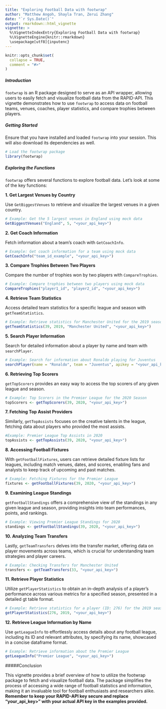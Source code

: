 ```yaml
---
title: "Exploring Football Data with footwrap"
author: "Matthew Angoh, Shayla Tran, Zerui Zhang"
date: "`r Sys.Date()`"
output: rmarkdown::html_vignette
vignette: >
  %\VignetteIndexEntry{Exploring Football Data with footwrap}
  %\VignetteEngine{knitr::rmarkdown}
  \usepackage[utf8]{inputenc}
---
```


```r
knitr::opts_chunk$set(
  collapse = TRUE,
  comment = "#>"
)
```


##### Introduction
`footwrap` is an R package designed to serve as an API wrapper, allowing users to easily fetch and visualize football data from the RAPID-API. This vignette demonstrates how to use `footwrap` to access data on football teams, venues, coaches, player statistics, and compare trophies between players.

##### Getting Started
Ensure that you have installed and loaded `footwrap` into your session. This will also download its dependencies as well.


```r
# Load the footwrap package
library(footwrap)
```

##### Exploring the Functions
`footwrap` offers several functions to explore football data. Let's look at some of the key functions:

**1. Get Largest Venues by Country**

Use `GetBiggestVenues` to retrieve and visualize the largest venues in a given country.
```r
# Example: Get the 5 largest venues in England using mock data
GetBiggestVenues("England", 5, "<your_api_key>")
```

**2. Get Coach Information**

Fetch information about a team's coach with `GetCoachInfo`.
```r
# Example: Get coach information for a team using mock data
GetCoachInfo("team_id_example", "<your_api_key>")
```

**3. Compare Trophies Between Two Players**

Compare the number of trophies won by two players with `CompareTrophies`.
```r
# Example: Compare trophies between two players using mock data
CompareTrophies("player1_id", "player2_id", "<your_api_key>")
```

**4. Retrieve Team Statistics**

Access detailed team statistics for a specific league and season with `getTeamStatistics`.
```r
# Example: Retrieve statistics for Manchester United for the 2019 season
getTeamStatistics(39, 2019, "Manchester United", "<your_api_key>")
```

**5. Search Player Information**

Search for detailed information about a player by name and team with `searchPlayer`.
```r
# Example: Search for information about Ronaldo playing for Juventus
searchPlayer(name = "Ronaldo", team = "Juventus", apikey = "<your_api_key>")
```

**6. Retrieving Top Scorers**

`getTopScorers` provides an easy way to access the top scorers of any given league and season.
```r
# Example: Top Scorers in the Premier League for the 2020 Season
topScorers <- getTopScorers(39, 2020, "<your_api_key>")
```

**7. Fetching Top Assist Providers **

Similarly, `getTopAssists` focuses on the creative talents in the league, fetching data about players who provided the most assists.
```r
#Example: Premier League Top Assists in 2020
topAssists <- getTopAssists(39, 2020, "<your_api_key>")
```

**8. Accessing Football Fixtures**

With `getFootballFixtures`, users can retrieve detailed fixture lists for leagues, including match venues, dates, and scores, enabling fans and analysts to keep track of upcoming and past matches.

```r
# Example: Fetching Fixtures for the Premier League
fixtures <- getFootballFixtures(39, 2020, "<your_api_key>")
```

**9. Examining League Standings**

`getFootballStandings` offers a comprehensive view of the standings in any given league and season, providing insights into team performances, points, and rankings.
```r
# Example: Viewing Premier League Standings for 2020
standings <- getFootballStandings(39, 2020, "<your_api_key>")
```

**10. Analyzing Team Transfers **

Lastly, `getTeamTransfers` delves into the transfer market, offering data on player movements across teams, which is crucial for understanding team strategies and player careers.
```r
# Example: Checking Transfers for Manchester United
transfers <- getTeamTransfers(33, "<your_api_key>")
```

**11. Retrieve Player Statistics**

Utilize `getPlayerStatistics` to obtain an in-depth analysis of a player's performance across various metrics for a specified season, presented in a detailed gt table format.
```r
# Example: Retrieve statistics for a player (ID: 276) for the 2019 season
getPlayerStatistics(276, 2019, "<your_api_key>")
```

**12. Retrieve League Information by Name**

Use `getLeagueInfo` to effortlessly access details about any football league, including its ID and relevant attributes, by specifying its name, showcased in a concise dataframe format.

```r
# Example: Retrieve information about the Premier League
getLeagueInfo("Premier League", "<your_api_key>")
```



#####Conclusion

This vignette provides a brief overview of how to utilize the footwrap package to fetch and visualize football data. The package simplifies the process of accessing a wide range of football statistics and information, making it an invaluable tool for football enthusiasts and researchers alike. **Remember to keep your RAPID-API key secure and replace "your_api_key>" with your actual API key in the examples provided.**
